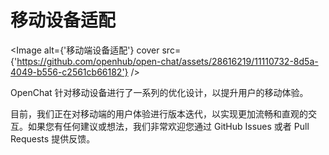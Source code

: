 # 移动设备适配

<Image
  alt={'移动端设备适配'}
  cover
  src={'https://github.com/openhub/open-chat/assets/28616219/11110732-8d5a-4049-b556-c2561cb66182'}
/>

OpenChat 针对移动设备进行了一系列的优化设计，以提升用户的移动体验。

目前，我们正在对移动端的用户体验进行版本迭代，以实现更加流畅和直观的交互。如果您有任何建议或想法，我们非常欢迎您通过 GitHub Issues 或者 Pull Requests 提供反馈。

